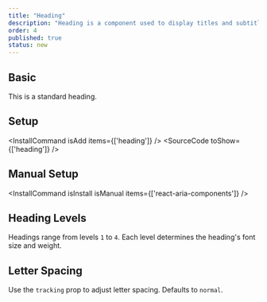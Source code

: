 ```yaml
---
title: "Heading"
description: "Heading is a component used to display titles and subtitles, providing a clear structure and emphasis for organizing and presenting content."
order: 4
published: true
status: new
---
```


## Basic
This is a standard heading.
<How toUse="surfaces/heading-demo" />

## Setup
<InstallCommand isAdd items={['heading']} />
<SourceCode toShow={['heading']} />

## Manual Setup
<InstallCommand isInstall isManual items={['react-aria-components']} />

## Heading Levels
Headings range from levels `1` to `4`. Each level determines the heading's font size and weight.
<How toUse="surfaces/heading-level-demo" />

## Letter Spacing
Use the `tracking` prop to adjust letter spacing. Defaults to `normal`.
<How toUse="surfaces/heading-tracking-demo" />
